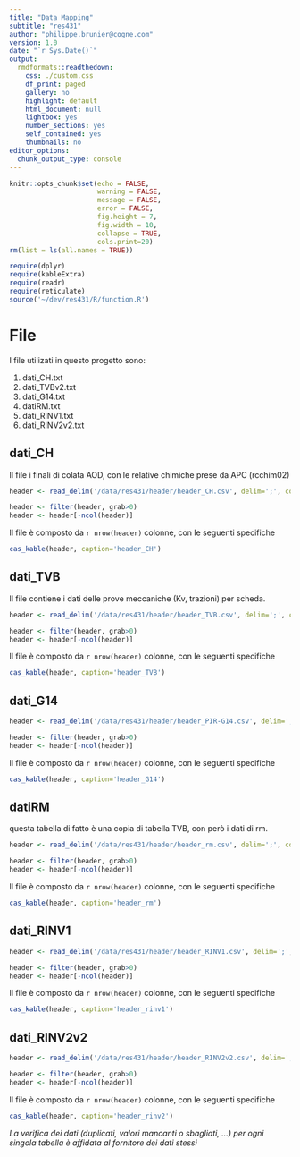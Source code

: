 ```yaml
---
title: "Data Mapping"
subtitle: "res431"
author: "philippe.brunier@cogne.com"
version: 1.0 
date: "`r Sys.Date()`"
output:
  rmdformats::readthedown:
    css: ./custom.css
    df_print: paged
    gallery: no
    highlight: default
    html_document: null
    lightbox: yes
    number_sections: yes
    self_contained: yes
    thumbnails: no
editor_options:
  chunk_output_type: console
---
```


```r
knitr::opts_chunk$set(echo = FALSE,
                      warning = FALSE,
                      message = FALSE,
                      error = FALSE,
                      fig.height = 7,
                      fig.width = 10,
                      collapse = TRUE,
                      cols.print=20)
rm(list = ls(all.names = TRUE))

require(dplyr)
require(kableExtra)
require(readr)
require(reticulate)
source('~/dev/res431/R/function.R')
```

# File

I file utilizati in questo progetto sono: 

1. dati_CH.txt
1. dati_TVBv2.txt
1. dati_G14.txt
1. datiRM.txt
1. dati_RINV1.txt
1. dati_RINV2v2.txt

## dati_CH 

Il file i finali di colata AOD, con le relative chimiche prese da APC (rcchim02)

```r

header <- read_delim('/data/res431/header/header_CH.csv', delim=';', col_type=cols())

header <- filter(header, grab>0)
header <- header[-ncol(header)]

```

Il file è composto da `r nrow(header)` colonne, con le seguenti specifiche

```r
cas_kable(header, caption='header_CH')
```


## dati_TVB

Il file contiene i dati delle prove meccaniche (Kv, trazioni) per scheda. 

```r

header <- read_delim('/data/res431/header/header_TVB.csv', delim=';', col_type=cols())

header <- filter(header, grab>0)
header <- header[-ncol(header)]

```

Il file è composto da `r nrow(header)` colonne, con le seguenti specifiche

```r
cas_kable(header, caption='header_TVB')
```


## dati_G14

```r

header <- read_delim('/data/res431/header/header_PIR-G14.csv', delim=';', col_type=cols())

header <- filter(header, grab>0)
header <- header[-ncol(header)]

```

Il file è composto da `r nrow(header)` colonne, con le seguenti specifiche

```r
cas_kable(header, caption='header_G14')
```

## datiRM

questa tabella di fatto è una copia di tabella TVB, con  però i dati di rm. 

```r

header <- read_delim('/data/res431/header/header_rm.csv', delim=';', col_type=cols())

header <- filter(header, grab>0)
header <- header[-ncol(header)]

```

Il file è composto da `r nrow(header)` colonne, con le seguenti specifiche

```r
cas_kable(header, caption='header_rm')
```

## dati_RINV1

```r

header <- read_delim('/data/res431/header/header_RINV1.csv', delim=';', col_type=cols())

header <- filter(header, grab>0)
header <- header[-ncol(header)]

```

Il file è composto da `r nrow(header)` colonne, con le seguenti specifiche

```r
cas_kable(header, caption='header_rinv1')
```

## dati_RINV2v2

```r

header <- read_delim('/data/res431/header/header_RINV2v2.csv', delim=';', col_type=cols())

header <- filter(header, grab>0)
header <- header[-ncol(header)]

```

Il file è composto da `r nrow(header)` colonne, con le seguenti specifiche

```r
cas_kable(header, caption='header_rinv2')
```

*La verifica dei dati (duplicati, valori mancanti o sbagliati, ...) per ogni singola tabella è affidata al fornitore dei dati stessi*
